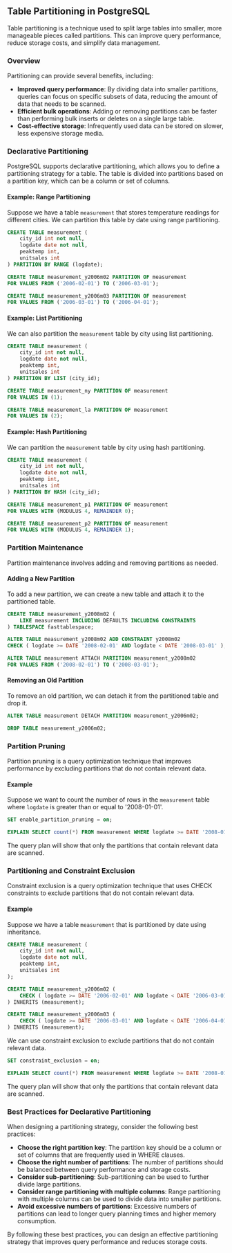## Table Partitioning in PostgreSQL

Table partitioning is a technique used to split large tables into smaller, more manageable pieces called partitions. This can improve query performance, reduce storage costs, and simplify data management.

### Overview

Partitioning can provide several benefits, including:

- **Improved query performance**: By dividing data into smaller partitions, queries can focus on specific subsets of data, reducing the amount of data that needs to be scanned.
- **Efficient bulk operations**: Adding or removing partitions can be faster than performing bulk inserts or deletes on a single large table.
- **Cost-effective storage**: Infrequently used data can be stored on slower, less expensive storage media.

### Declarative Partitioning

PostgreSQL supports declarative partitioning, which allows you to define a partitioning strategy for a table. The table is divided into partitions based on a partition key, which can be a column or set of columns.

#### Example: Range Partitioning

Suppose we have a table `measurement` that stores temperature readings for different cities. We can partition this table by date using range partitioning.

```sql
CREATE TABLE measurement (
    city_id int not null,
    logdate date not null,
    peaktemp int,
    unitsales int
) PARTITION BY RANGE (logdate);

CREATE TABLE measurement_y2006m02 PARTITION OF measurement
FOR VALUES FROM ('2006-02-01') TO ('2006-03-01');

CREATE TABLE measurement_y2006m03 PARTITION OF measurement
FOR VALUES FROM ('2006-03-01') TO ('2006-04-01');
```

#### Example: List Partitioning

We can also partition the `measurement` table by city using list partitioning.

```sql
CREATE TABLE measurement (
    city_id int not null,
    logdate date not null,
    peaktemp int,
    unitsales int
) PARTITION BY LIST (city_id);

CREATE TABLE measurement_ny PARTITION OF measurement
FOR VALUES IN (1);

CREATE TABLE measurement_la PARTITION OF measurement
FOR VALUES IN (2);
```

#### Example: Hash Partitioning

We can partition the `measurement` table by city using hash partitioning.

```sql
CREATE TABLE measurement (
    city_id int not null,
    logdate date not null,
    peaktemp int,
    unitsales int
) PARTITION BY HASH (city_id);

CREATE TABLE measurement_p1 PARTITION OF measurement
FOR VALUES WITH (MODULUS 4, REMAINDER 0);

CREATE TABLE measurement_p2 PARTITION OF measurement
FOR VALUES WITH (MODULUS 4, REMAINDER 1);
```

### Partition Maintenance

Partition maintenance involves adding and removing partitions as needed.

#### Adding a New Partition

To add a new partition, we can create a new table and attach it to the partitioned table.

```sql
CREATE TABLE measurement_y2008m02 (
    LIKE measurement INCLUDING DEFAULTS INCLUDING CONSTRAINTS
) TABLESPACE fasttablespace;

ALTER TABLE measurement_y2008m02 ADD CONSTRAINT y2008m02
CHECK ( logdate >= DATE '2008-02-01' AND logdate < DATE '2008-03-01' );

ALTER TABLE measurement ATTACH PARTITION measurement_y2008m02
FOR VALUES FROM ('2008-02-01') TO ('2008-03-01');
```

#### Removing an Old Partition

To remove an old partition, we can detach it from the partitioned table and drop it.

```sql
ALTER TABLE measurement DETACH PARTITION measurement_y2006m02;

DROP TABLE measurement_y2006m02;
```

### Partition Pruning

Partition pruning is a query optimization technique that improves performance by excluding partitions that do not contain relevant data.

#### Example

Suppose we want to count the number of rows in the `measurement` table where `logdate` is greater than or equal to '2008-01-01'.

```sql
SET enable_partition_pruning = on;

EXPLAIN SELECT count(*) FROM measurement WHERE logdate >= DATE '2008-01-01';
```

The query plan will show that only the partitions that contain relevant data are scanned.

### Partitioning and Constraint Exclusion

Constraint exclusion is a query optimization technique that uses CHECK constraints to exclude partitions that do not contain relevant data.

#### Example

Suppose we have a table `measurement` that is partitioned by date using inheritance.

```sql
CREATE TABLE measurement (
    city_id int not null,
    logdate date not null,
    peaktemp int,
    unitsales int
);

CREATE TABLE measurement_y2006m02 (
    CHECK ( logdate >= DATE '2006-02-01' AND logdate < DATE '2006-03-01' )
) INHERITS (measurement);

CREATE TABLE measurement_y2006m03 (
    CHECK ( logdate >= DATE '2006-03-01' AND logdate < DATE '2006-04-01' )
) INHERITS (measurement);
```

We can use constraint exclusion to exclude partitions that do not contain relevant data.

```sql
SET constraint_exclusion = on;

EXPLAIN SELECT count(*) FROM measurement WHERE logdate >= DATE '2008-01-01';
```

The query plan will show that only the partitions that contain relevant data are scanned.

### Best Practices for Declarative Partitioning

When designing a partitioning strategy, consider the following best practices:

- **Choose the right partition key**: The partition key should be a column or set of columns that are frequently used in WHERE clauses.
- **Choose the right number of partitions**: The number of partitions should be balanced between query performance and storage costs.
- **Consider sub-partitioning**: Sub-partitioning can be used to further divide large partitions.
- **Consider range partitioning with multiple columns**: Range partitioning with multiple columns can be used to divide data into smaller partitions.
- **Avoid excessive numbers of partitions**: Excessive numbers of partitions can lead to longer query planning times and higher memory consumption.

By following these best practices, you can design an effective partitioning strategy that improves query performance and reduces storage costs.
